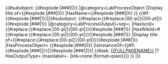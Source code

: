 <includeonly>{{#subobject: {{#explode:{{{1}}}|###|0}}
|@category=LabProcessObject
|Display title of={{#explode:{{{1}}}|###|0}}
|HasName={{#explode:{{{1}}}|###|0}}
}}<!-- Subobject for products 
-->{{#if:{{#explode:{{{1}}}|###|1}}|{{#subobject: {{#replace:{{#replace:{{PAGENAME}}|00-pi|}}|00-pt|}}{{#explode:{{{1}}}|###|1}} 
|@category=LabProcessOutput|+sep=;
|HasIscId={{#replace:{{#replace:{{PAGENAME}}|00-pi|}}|00-pt|}}{{#explode:{{{1}}}|###|1}}
|HasWikiId={{FULLPAGENAME}}#{{#replace:{{#replace:{{PAGENAME}}|00-pi|}}|00-pt|}}{{#explode:{{{1}}}|###|1}}
|Display title of={{#replace:{{#replace:{{PAGENAME}}|00-pi|}}|00-pt|}}{{#explode:{{{1}}}|###|1}}
|HasProcessObject=<!-- {{FULLPAGENAME}}# -->{{#explode:{{{1}}}|###|0}}
|IsInstanceOf={{#if:{{#explode:{{{1}}}|###|2}}|{{#explode:{{{1}}}|###|2}}|
{{#ask: [[{{FULLPAGENAME}}]] |?HasOutputType= |mainlabel=- |link=none |format=plain}}}}
}}
|}}</includeonly>
